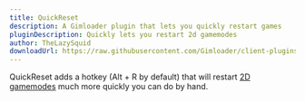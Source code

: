 ```yaml
---
title: QuickReset
description: A Gimloader plugin that lets you quickly restart games
pluginDescription: Quickly lets you restart 2d gamemodes
author: TheLazySquid
downloadUrl: https://raw.githubusercontent.com/Gimloader/client-plugins/main/plugins/QuickReset.js
---
```



QuickReset adds a hotkey (Alt + R by default) that will restart [2D gamemodes](https://gimkit.wiki/wiki/Gamemodes#2D_Gamemodes) much more quickly you can do by hand.

<ButtonInstall client:only="svelte" name="QuickReset" url="https://raw.githubusercontent.com/Gimloader/client-plugins/main/plugins/QuickReset.js" />